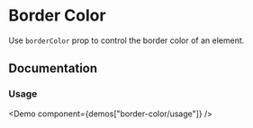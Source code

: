 
# Border Color

Use `borderColor` prop to control the border color of an element.

<Scale themeKey="colors" values="borderColor" />

## Documentation

### Usage

<Demo component={demos["border-color/usage"]} />
